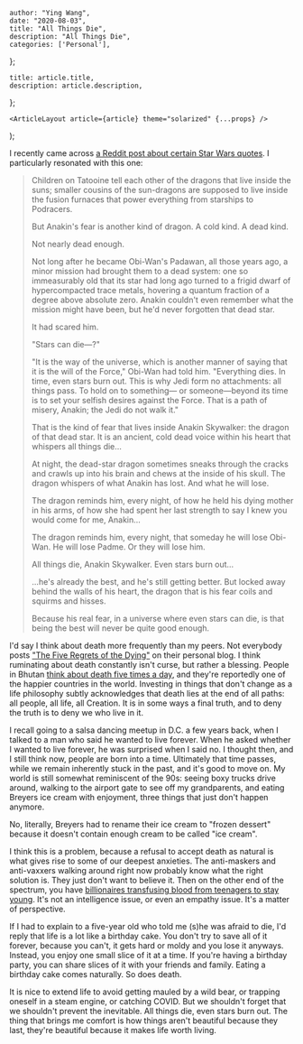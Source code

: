 

    author: "Ying Wang",
    date: "2020-08-03",
    title: "All Things Die",
    description: "All Things Die",
    categories: ['Personal'],
};

    title: article.title,
    description: article.description,
};

    <ArticleLayout article={article} theme="solarized" {...props} />
);


I recently came across [a Reddit post about certain Star Wars
quotes](https://www.reddit.com/r/MawInstallation/comments/78yn10/post_a_quote_from_revenge_of_the_sith_and_ill/).
I particularly resonated with this one:

> Children on Tatooine tell each other of the dragons that live inside the suns;
> smaller cousins of the sun-dragons are supposed to live inside the fusion
> furnaces that power everything from starships to Podracers.
>
> But Anakin's fear is another kind of dragon. A cold kind. A dead kind.
>
> Not nearly dead enough.
>
> Not long after he became Obi-Wan's Padawan, all those years ago, a minor
> mission had brought them to a dead system: one so immeasurably old that its
> star had long ago turned to a frigid dwarf of hypercompacted trace metals,
> hovering a quantum fraction of a degree above absolute zero. Anakin couldn't
> even remember what the mission might have been, but he'd never forgotten that
> dead star.
>
> It had scared him.
>
> "Stars can die—?"
>
> "It is the way of the universe, which is another manner of saying that it is
> the will of the Force," Obi-Wan had told him. "Everything dies. In time, even
> stars burn out. This is why Jedi form no attachments: all things pass. To hold
> on to something— or someone—beyond its time is to set your selfish desires
> against the Force. That is a path of misery, Anakin; the Jedi do not walk it."
>
> That is the kind of fear that lives inside Anakin Skywalker: the dragon of
> that dead star. It is an ancient, cold dead voice within his heart that
> whispers all things die…
>
> At night, the dead-star dragon sometimes sneaks through the cracks and crawls
> up into his brain and chews at the inside of his skull. The dragon whispers of
> what Anakin has lost. And what he will lose.
>
> The dragon reminds him, every night, of how he held his dying mother in his
> arms, of how she had spent her last strength to say I knew you would come for
> me, Anakin…
>
> The dragon reminds him, every night, that someday he will lose Obi-Wan. He
> will lose Padme. Or they will lose him.
>
> All things die, Anakin Skywalker. Even stars burn out…
>
> ...he's already the best, and he's still getting better. But locked away
> behind the walls of his heart, the dragon that is his fear coils and squirms
> and hisses.
>
> Because his real fear, in a universe where even stars can die, is that being
> the best will never be quite good enough.

I'd say I think about death more frequently than my peers. Not everybody posts
["The Five Regrets of the Dying"](/five_regrets) on their personal blog. I think
ruminating about death constantly isn't curse, but rather a blessing. People in
Bhutan [think about death five times a
day](http://www.bbc.com/travel/story/20150408-bhutans-dark-secret-to-happiness),
and they're reportedly one of the happier countries in the world. Investing in
things that don't change as a life philosophy subtly acknowledges that death
lies at the end of all paths: all people, all life, all Creation. It is in some
ways a final truth, and to deny the truth is to deny we who live in it.

I recall going to a salsa dancing meetup in D.C. a few years back, when I talked
to a man who said he wanted to live forever. When he asked whether I wanted to
live forever, he was surprised when I said no. I thought then, and I still think
now, people are born into a time. Ultimately that time passes, while we remain
inherently stuck in the past, and it's good to move on. My world is still
somewhat reminiscent of the 90s: seeing boxy trucks drive around, walking to the
airport gate to see off my grandparents, and eating Breyers ice cream with
enjoyment, three things that just don't happen anymore.

No, literally, Breyers had to rename their ice cream to "frozen dessert" because
it doesn't contain enough cream to be called "ice cream".

I think this is a problem, because a refusal to accept death as natural is what
gives rise to some of our deepest anxieties. The anti-maskers and anti-vaxxers
walking around right now probably know what the right solution is. They just
don't want to believe it. Then on the other end of the spectrum, you have
[billionaires transfusing blood from teenagers to stay
young](https://www.vanityfair.com/news/2016/08/peter-thiel-wants-to-inject-himself-with-young-peoples-blood).
It's not an intelligence issue, or even an empathy issue. It's a matter of
perspective.

If I had to explain to a five-year old who told me (s)he was afraid to die, I'd
reply that life is a lot like a birthday cake. You don't try to save all of it
forever, because you can't, it gets hard or moldy and you lose it anyways.
Instead, you enjoy one small slice of it at a time. If you're having a birthday
party, you can share slices of it with your friends and family. Eating a
birthday cake comes naturally. So does death.

It is nice to extend life to avoid getting mauled by a wild bear, or trapping
oneself in a steam engine, or catching COVID. But we shouldn't forget that we
shouldn't prevent the inevitable. All things die, even stars burn out. The thing
that brings me comfort is how things aren't beautiful because they last, they're
beautiful because it makes life worth living.
